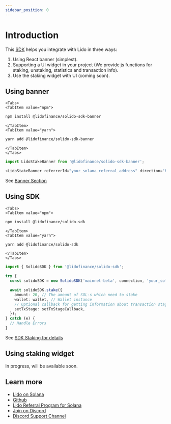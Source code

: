 ```yaml
---
sidebar_position: 0
---
```



# Introduction

This [SDK](https://github.com/lidofinance/solido-sdk) helps you integrate with Lido in three ways:
1. Using React banner (simplest).
2. Supporting a UI widget in your project (We provide js functions for staking, unstaking, statistics and transaction info).
3. Use the staking widget with UI (coming soon).

## Using banner

```mdx-code-block
<Tabs>
<TabItem value="npm">
```

```bash
npm install @lidofinance/solido-sdk-banner
```

```mdx-code-block
</TabItem>
<TabItem value="yarn">
```

```bash
yarn add @lidofinance/solido-sdk-banner
```

```mdx-code-block
</TabItem>
</Tabs>
```

```ts
import LidoStakeBanner from '@lidofinance/solido-sdk-banner';

<LidoStakeBanner referrerId="your_solana_referral_address" direction="horizontal" />
```

See [Banner Section](/frontend-integration/sdk/banner)

## Using SDK

```mdx-code-block
<Tabs>
<TabItem value="npm">
```

```bash
npm install @lidofinance/solido-sdk
```

```mdx-code-block
</TabItem>
<TabItem value="yarn">
```

```bash
yarn add @lidofinance/solido-sdk
```

```mdx-code-block
</TabItem>
</Tabs>
```

```ts
import { SolidoSDK } from '@lidofinance/solido-sdk';

try {
  const solidoSDK = new SolidoSDK('mainnet-beta', connection, 'your_solana_referral_address');

  await solidoSDK.stake({
    amount: 20, // The amount of SOL-s which need to stake
    wallet: wallet, // Wallet instance
    // Optional callback for getting information about transaction stage
    setTxStage: setTxStageCallback,
  });
} catch (e) {
  // Handle Errors
}
```

See [SDK Staking for details](/frontend-integration/sdk/stake)

## Using staking widget

In progress, will be available soon.

## Learn more
- [Lido on Solana](https://solana.lido.fi/)
- [Github](https://github.com/lidofinance/solido-sdk/)
- [Lido Referral Program for Solana](https://help.lido.fi/en/articles/5847184-lido-referral-program-for-solana-integration-guide)
- [Join on Discord](https://discord.gg/vgdPfhZ)
- [Discord Support Channel](https://discord.com/channels/761182643269795850/1008674036508790784)
